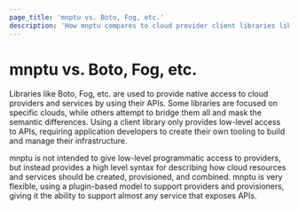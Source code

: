```yaml
---
page_title: 'mnptu vs. Boto, Fog, etc.'
description: 'How mnptu compares to cloud provider client libraries like Boto and Fog. '
---
```


# mnptu vs. Boto, Fog, etc.

Libraries like Boto, Fog, etc. are used to provide native access
to cloud providers and services by using their APIs. Some
libraries are focused on specific clouds, while others attempt
to bridge them all and mask the semantic differences. Using a client
library only provides low-level access to APIs, requiring application
developers to create their own tooling to build and manage their infrastructure.

mnptu is not intended to give low-level programmatic access to
providers, but instead provides a high level syntax for describing
how cloud resources and services should be created, provisioned, and
combined. mnptu is very flexible, using a plugin-based model to
support providers and provisioners, giving it the ability to support
almost any service that exposes APIs.
